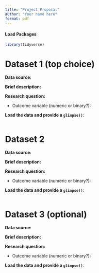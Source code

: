 ```yaml
---
title: "Project Proposal"
author: "Your name here"
format: pdf
---
```


#### Load Packages

```r
library(tidyverse)
```

# Dataset 1 (top choice)

**Data source:**

**Brief description:**

**Research question:**

-   Outcome variable (numeric or binary?):

**Load the data and provide a `glimpse()`**:

```r

```

# Dataset 2

**Data source:**

**Brief description:**

**Research question:**

-   Outcome variable (numeric or binary?):

**Load the data and provide a `glimpse()`**:

```r

```

# Dataset 3 (optional)

**Data source:**

**Brief description:**

**Research question:**

-   Outcome variable (numeric or binary?):

**Load the data and provide a `glimpse()`**:

```r

```
